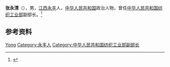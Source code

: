 '''张永清'''（{{bd|1915年||1967年|}}），男，[[江西|江西]][[永丰|永丰]]人，[[中华人民共和国|中华人民共和国]]政治人物，曾任[[中华人民共和国纺织工业部|中华人民共和国纺织工业部]]副部长。<ref>{{cite book|title=中囯人名大辞典·当代人物卷|author=廖盖隆等编|year=1990|publisher=上海辞书出版社|location=上海|page=}}</ref>

== 参考资料 ==
{{reflist}}

{{中国人物小作品}}

{{Authority control}}
{{DEFAULTSORT:Zhang张}}
[[Category:张姓|Yong]]
[[Category:永丰人|Category:永丰人]]
[[Category:中华人民共和国纺织工业部副部长|Category:中华人民共和国纺织工业部副部长]]